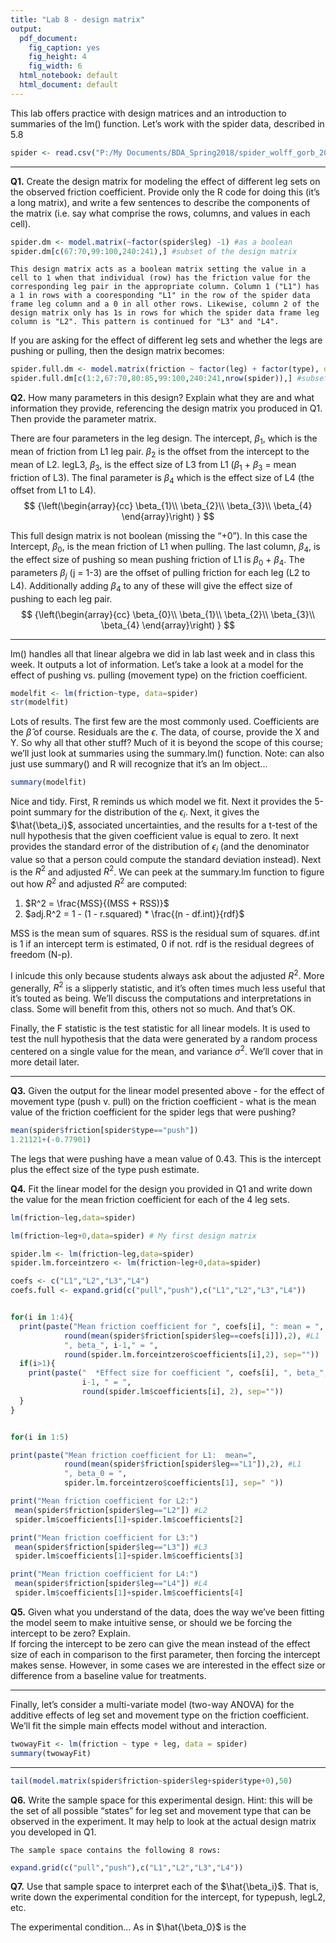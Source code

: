 ```yaml
---
title: "Lab 8 - design matrix"
output:
  pdf_document:
    fig_caption: yes
    fig_height: 4
    fig_width: 6
  html_notebook: default
  html_document: default
---
```


This lab offers practice with design matrices and an introduction to summaries of the lm() function. Let's work with the spider data, described in 5.8

```r
spider <- read.csv("P:/My Documents/BDA_Spring2018/spider_wolff_gorb_2013.csv")
```

***

**Q1.** Create the design matrix for modeling the effect of different leg sets on the observed friction coefficient. Provide only the R code for doing this (it's a long matrix), and write a few sentences to describe the components of the matrix (i.e. say what comprise the rows, columns, and values in each cell).
```r
spider.dm <- model.matrix(~factor(spider$leg) -1) #as a boolean 
spider.dm[c(67:70,99:100,240:241),] #subset of the design matrix
```
    This design matrix acts as a boolean matrix setting the value in a cell to 1 when that individual (row) has the friction value for the corresponding leg pair in the appropriate column. Column 1 ("L1") has a 1 in rows with a cooresponding "L1" in the row of the spider data frame leg column and a 0 in all other rows. Likewise, column 2 of the design matrix only has 1s in rows for which the spider data frame leg column is "L2". This pattern is continued for "L3" and "L4".  
   
   If you are asking for the effect of different leg sets and whether the legs are pushing or pulling, then the design matrix becomes:    
```r
spider.full.dm <- model.matrix(friction ~ factor(leg) + factor(type), data=spider)
spider.full.dm[c(1:2,67:70,80:85,99:100,240:241,nrow(spider)),] #subset of the design matrix
```
   

**Q2.** How many parameters in this design? Explain what they are and what information they provide, referencing the design matrix you produced in Q1. Then provide the parameter matrix.
   
There are four parameters in the leg design. The intercept, $\beta_1$, which is the mean of friction from L1 leg pair. $\beta_2$ is the offset from the intercept to the mean of L2. legL3, $\beta_3$, is the effect size of L3 from L1 ($\beta_1$ + $\beta_3$ = mean friction of L3). The final parameter is $\beta_4$ which is the effect size of L4 (the offset from L1 to L4).   
$$
{\left(\begin{array}{cc}
  \beta_{1}\\
  \beta_{2}\\
  \beta_{3}\\
  \beta_{4}
  \end{array}\right)
}
$$

   This full design matrix is not boolean (missing the "+0"). In this case the Intercept, $\beta_0$, is the mean friction of L1 when pulling. The last column, $\beta_4$, is the effect size of pushing so mean pushing friction of L1 is $\beta_0$ + $\beta_4$. The parameters $\beta_j$ (j = 1-3) are the offset of pulling friction for each leg (L2 to L4). Additionally adding $\beta_4$ to any of these will give the effect size of pushing to each leg pair.     
$$
{\left(\begin{array}{cc}
  \beta_{0}\\
  \beta_{1}\\
  \beta_{2}\\
  \beta_{3}\\
  \beta_{4}
  \end{array}\right)
}
$$

***

lm() handles all that linear algebra we did in lab last week and in class this week. It outputs a lot of information. Let's take a look at a model for the effect of pushing vs. pulling (movement type) on the friction coefficient.

```r
modelfit <- lm(friction~type, data=spider)
str(modelfit)
```

Lots of results. The first few are the most commonly used. Coefficients are the $\hat{\beta}$ of course. Residuals are the $\epsilon$. The data, of course, provide the X and Y. So why all that other stuff? Much of it is beyond the scope of this course; we'll just look at summaries using the summary.lm() function. Note: can also just use summary() and R will recognize that it's an lm object...

```r
summary(modelfit)
```

Nice and tidy. First, R reminds us which model we fit. Next it provides the 5-point summary for the distribution of the $\epsilon_i$. Next, it gives the $\hat{\beta_i}$, associated uncertainties, and the results for a t-test of the null hypothesis that the given coefficient value is equal to zero. It next provides the standard error of the distribution of $\epsilon_i$ (and the denominator value so that a person could compute the standard deviation instead). Next is the $R^2$ and adjusted $R^2$. We can peek at the summary.lm function to figure out how $R^2$ and adjusted $R^2$ are computed:

1) $R^2 = \frac{MSS}{(MSS + RSS)}$
2) $adj.R^2 = 1 - (1 - r.squared) * \frac{(n - df.int)}{rdf}$

MSS is the mean sum of squares. RSS is the residual sum of squares. df.int is 1 if an intercept term is estimated, 0 if not. rdf is the residual degrees of freedom (N-p).

I inlcude this only because students always ask about the adjusted $R^2$. More generally, $R^2$ is a slipperly statistic, and it's often times much less useful that it's touted as being. We'll discuss the computations and interpretations in class. Some will benefit from this, others not so much. And that's OK.

Finally, the F statistic is the test statistic for all linear models. It is used to test the null hypothesis that the data were generated by a random process centered on a single value for the mean, and variance $\sigma^2$. We'll cover that in more detail later.

***

**Q3.** Given the output for the linear model presented above - for the effect of movement type (push v. pull) on the friction coefficient - what is the mean value of the friction coefficient for the spider legs that were pushing?   
```r
mean(spider$friction[spider$type=="push"])
1.21121+(-0.77901)
```
   The legs that were pushing have a mean value of 0.43. This is the intercept plus the effect size of the type push estimate. 

**Q4.** Fit the linear model for the design you provided in Q1 and write down the value for the mean friction coefficient for each of the 4 leg sets.   
```r
lm(friction~leg,data=spider)

lm(friction~leg+0,data=spider) # My first design matrix

spider.lm <- lm(friction~leg,data=spider)
spider.lm.forceintzero <- lm(friction~leg+0,data=spider)

coefs <- c("L1","L2","L3","L4")
coefs.full <- expand.grid(c("pull","push"),c("L1","L2","L3","L4"))


for(i in 1:4){
  print(paste("Mean friction coefficient for ", coefs[i], ": mean = ",
            round(mean(spider$friction[spider$leg==coefs[i]]),2), #L1
            ", beta_", i-1," = ",
            round(spider.lm.forceintzero$coefficients[i],2), sep=""))
  if(i>1){
    print(paste("  *Effect size for coefficient ", coefs[i], ", beta_",
                i-1, " = ",
                round(spider.lm$coefficients[i], 2), sep=""))
  }
}


for(i in 1:5)

```


```r
print(paste("Mean friction coefficient for L1:  mean=",
            round(mean(spider$friction[spider$leg=="L1"]),2), #L1
            ", beta_0 = ",
            spider.lm.forceintzero$coefficients[1], sep=" "))

print("Mean friction coefficient for L2:")  
 mean(spider$friction[spider$leg=="L2"]) #L2
 spider.lm$coefficients[1]+spider.lm$coefficients[2]

print("Mean friction coefficient for L3:")
 mean(spider$friction[spider$leg=="L3"]) #L3
 spider.lm$coefficients[1]+spider.lm$coefficients[3]

print("Mean friction coefficient for L4:") 
 mean(spider$friction[spider$leg=="L4"]) #L4
 spider.lm$coefficients[1]+spider.lm$coefficients[4]

```

**Q5.** Given what you understand of the data, does the way we've been fitting the model seem to make intuitive sense, or should we be forcing the intercept to be zero? Explain.  
  If forcing the intercept to be zero can give the mean instead of the effect size of each in comparison to the first parameter, then forcing the intercept makes sense. However, in some cases we are interested in the effect size or difference from a baseline value for treatments. 


***

Finally, let's consider a multi-variate model (two-way ANOVA) for the additive effects of leg set and movement type on the friction coefficient. We'll fit the simple main effects model without and interaction.


```r
twowayFit <- lm(friction ~ type + leg, data = spider)
summary(twowayFit)
```

***
```r
tail(model.matrix(spider$friction~spider$leg+spider$type+0),50)
```

**Q6.** Write the sample space for this experimental design. Hint: this will be the set of all possible "states" for leg set and movement type that can be observed in the experiment. It may help to look at the actual design matrix you developed in Q1.   
    
    The sample space contains the following 8 rows:  
```r
expand.grid(c("pull","push"),c("L1","L2","L3","L4"))
``` 


**Q7.** Use that sample space to interpret each of the $\hat{\beta_i}$. That is, write down the experimental condition for the intercept, for typepush, legL2, etc.   

   The experimental condition...  As in $\hat{\beta_0}$ is the 